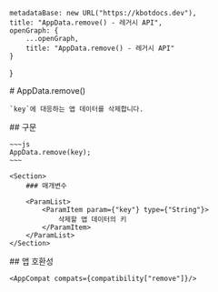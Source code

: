 
    metadataBase: new URL("https://kbotdocs.dev"),
    title: "AppData.remove() - 레거시 API",
    openGraph: {
        ...openGraph,
        title: "AppData.remove() - 레거시 API"
    }
}

<Section>
    # AppData.remove()

    `key`에 대응하는 앱 데이터를 삭제합니다.
</Section>
<Section>
    ## 구문

    ~~~js
    AppData.remove(key);
    ~~~

    <Section>
        ### 매개변수

        <ParamList>
            <ParamItem param={"key"} type={"String"}>
                삭제할 앱 데이터의 키
            </ParamItem>
        </ParamList>
    </Section>
</Section>
<Section>
    ## 앱 호환성

    <AppCompat compats={compatibility["remove"]}/>
</Section>